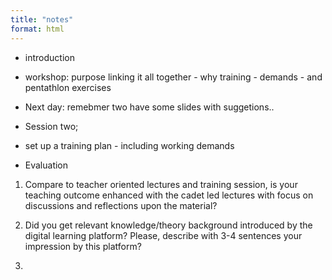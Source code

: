 ```yaml
---
title: "notes"
format: html
---
```


- introduction
- workshop: purpose  linking it all together - why training - demands - and pentathlon exercises


- Next day: remebmer two have some slides with suggetions..


- Session two;

- set up a training plan - including working demands

























- Evaluation

1. Compare to teacher oriented lectures and training session, is your teaching outcome enhanced with the cadet led lectures with focus on discussions and reflections upon the material?

2. Did you get relevant knowledge/theory background introduced by the digital learning platform? Please, describe with 3-4 sentences your impression by this platform?

3. 